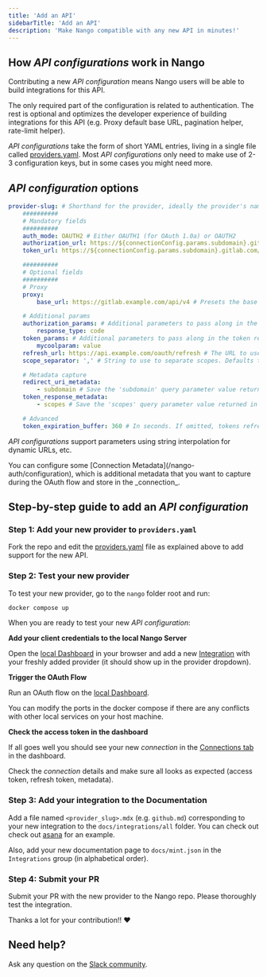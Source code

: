 ```yaml
---
title: 'Add an API'
sidebarTitle: 'Add an API'
description: 'Make Nango compatible with any new API in minutes!'
---
```


## How _API configurations_ work in Nango

Contributing a new _API configuration_ means Nango users will be able to build integrations for this API.

The only required part of the configuration is related to authentication. The rest is optional and optimizes the developer experience of building integrations for this API (e.g. Proxy default base URL, pagination helper, rate-limit helper).

_API configurations_ take the form of short YAML entries, living in a single file called [providers.yaml](https://nango.dev/providers.yaml). Most _API configurations_ only need to make use of 2-3 configuration keys, but in some cases you might need more.

## _API configuration_ options

```yaml
provider-slug: # Shorthand for the provider, ideally the provider's name. Must be unique. Kebab case.
    ##########
    # Mandatory fields
    ##########
    auth_mode: OAUTH2 # Either OAUTH1 (for OAuth 1.0a) or OAUTH2
    authorization_url: https://${connectionConfig.params.subdomain}.gitlab.com/oauth/authorize # The URL of the authorization page for the OAuth service (supports string interpolation)
    token_url: https://${connectionConfig.params.subdomain}.gitlab.com/oauth/token # The URL for the token request (supports string interpolation)

    ##########
    # Optional fields
    ##########
    # Proxy
    proxy:
        base_url: https://gitlab.example.com/api/v4 # Presets the base URL when using the Proxy (supports string interpolation, e.g. Salesforce).

    # Additional params
    authorization_params: # Additional parameters to pass along in the authorization step
        response_type: code
    token_params: # Additional parameters to pass along in the token request
        mycoolparam: value
    refresh_url: https://api.example.com/oauth/refresh # The URL to use for refreshing the access token (only if different from token_url)
    scope_separator: ',' # String to use to separate scopes. Defaults to ' ' (1 space) if not provided

    # Metadata capture
    redirect_uri_metadata:
        - subdomain # Save the 'subdomain' query parameter value returned in the Redirect URI (Connection Metadata)
    token_response_metadata:
        - scopes # Save the 'scopes' query parameter value returned in the token response (Connection Metadata)

    # Advanced
    token_expiration_buffer: 360 # In seconds. If omitted, tokens refresh if fetched within 15mins of expiration. This field overrides this buffer (e.g. for APIs with very-short-lived tokens).
```

<Note>_API configurations_ support parameters using string interpolation for dynamic URLs, etc.</Note>

<Note>
    You can configure some [Connection Metadata](/nango-auth/configuration), which is additional metadata that you want to capture during the OAuth flow and store in the _connection_.
</Note>

## Step-by-step guide to add an _API configuration_

### Step 1: Add your new provider to `providers.yaml`

Fork the repo and edit the [providers.yaml](https://nango.dev/providers.yaml) file as explained
above to add support for the new API.

### Step 2: Test your new provider

To test your new provider, go to the `nango` folder root and run:

```bash
docker compose up
```

When you are ready to test your new _API configuration_:

**Add your client credentials to the local Nango Server**

Open the [local Dashboard](http://localhost:3003) in your browser and add a new
[Integration](/core-concepts#integrations) with your freshly added provider (it should show up in the provider
dropdown).

**Trigger the OAuth Flow**

Run an OAuth flow on the
[local Dashboard](http://localhost:3003/connection/create).

You can modify the ports in the docker compose if there are any conflicts with
other local services on your host machine.

**Check the access token in the dashboard**

If all goes well you should see your new _connection_ in the
[Connections tab](http://localhost:3003/connections) in the dashboard.

Check the _connection_ details and make sure all looks as expected (access token,
refresh token, metadata).

### Step 3: Add your integration to the Documentation

Add a file named `<provider_slug>.mdx` (e.g. `github.md`) corresponding to your
new integration to the `docs/integrations/all` folder. You can check out check out
[asana](/integrations/all/asana) for an example.

Also, add your new documentation page to `docs/mint.json` in the `Integrations` group (in alphabetical order).

### Step 4: Submit your PR

Submit your PR with the new provider to the Nango repo. Please thoroughly test
the integration.

Thanks a lot for your contribution!! ❤️

## Need help?

Ask any question on the [Slack community](https://nango.dev/slack).
